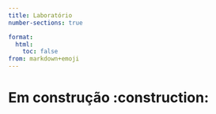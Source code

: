 ```yaml
---
title: Laboratório
number-sections: true

format:
  html:
    toc: false
from: markdown+emoji
---
```


# Em construção :construction: